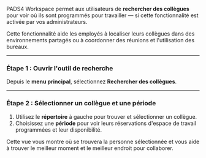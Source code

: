 PADS4 Workspace permet aux utilisateurs de **rechercher des collègues** pour voir où ils sont programmés pour travailler — si cette fonctionnalité est activée par vos administrateurs.

Cette fonctionnalité aide les employés à localiser leurs collègues dans des environnements partagés ou à coordonner des réunions et l'utilisation des bureaux.

***

### **Étape 1 : Ouvrir l'outil de recherche**

Depuis le **menu principal**, sélectionnez **Rechercher des collègues**.

***

### **Étape 2 : Sélectionner un collègue et une période**

1. Utilisez le **répertoire** à gauche pour trouver et sélectionner un collègue.
2. Choisissez une **période** pour voir leurs réservations d'espace de travail programmées et leur disponibilité.

Cette vue vous montre où se trouvera la personne sélectionnée et vous aide à trouver le meilleur moment et le meilleur endroit pour collaborer.
